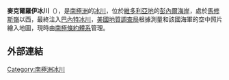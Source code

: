 {{coord|70|58|S|166|58|E|source:GNIS|display=title}}

'''麥克爾羅伊冰川'''（{{lang-en|McElroy Glacier}}），是[[南極洲|南極洲]]的[[冰川|冰川]]，位於[[維多利亞地|維多利亞地]]的[[彭內爾海岸|彭內爾海岸]]，處於[[馬修斯嶺|馬修斯嶺]]以西，最終注入[[巴內特冰川|巴內特冰川]]，[[美國地質調查局|美國地質調查局]]根據測量和該國海軍的空中照片繪入地圖，現時由[[南極條約體系|南極條約體系]]管理。

==外部連結==
{{cite gnis | type = antarid | id = 9683| name = McElroy Glacier| accessdate = 2013-09-06}}

{{Antarctica-geo-stub}}
[[Category:南極洲冰川|Category:南極洲冰川]]